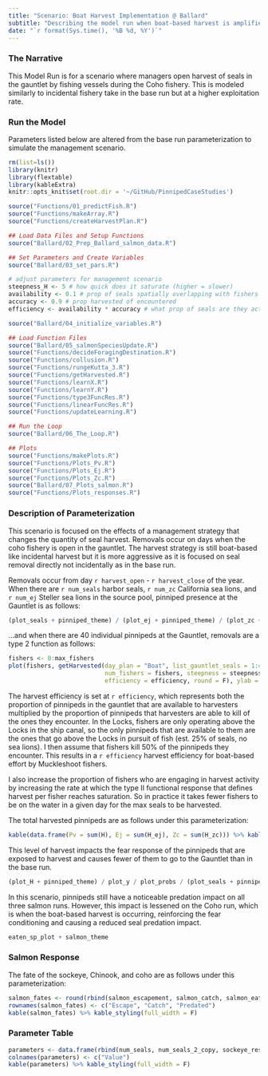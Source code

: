 ```yaml
---
title: "Scenario: Boat Harvest Implementation @ Ballard"
subtitle: "Describing the model run when boat-based harvest is amplified above incidental levels at Ballard"
date: "`r format(Sys.time(), '%B %d, %Y')`"
---
```


### The Narrative

This Model Run is for a scenario where managers open harvest of seals in the gauntlet by fishing vessels during the Coho fishery. This is modeled similarly to incidental fishery take in the base run but at a higher exploitation rate. 

### Run the Model

Parameters listed below are altered from the base run parameterization to simulate the management scenario.

```r
rm(list=ls())
library(knitr)
library(flextable)
library(kableExtra)
knitr::opts_knit$set(root.dir = '~/GitHub/PinnipedCaseStudies')
```

```r
source("Functions/01_predictFish.R")
source("Functions/makeArray.R")
source("Functions/createHarvestPlan.R")

## Load Data Files and Setup Functions 
source("Ballard/02_Prep_Ballard_salmon_data.R")

## Set Parameters and Create Variables
source("Ballard/03_set_pars.R")
```

```r

# adjust parameters for management scenario
steepness_H <- 5 # how quick does it saturate (higher = slower)
availability <- 0.1 # prop of seals spatially overlapping with fishers
accuracy <- 0.9 # prop harvested of encountered
efficiency <- availability * accuracy # what prop of seals are they actually

```

```r
source("Ballard/04_initialize_variables.R")

## Load Function Files
source("Ballard/05_salmonSpeciesUpdate.R")
source("Functions/decideForagingDestination.R")
source("Functions/collusion.R")
source("Functions/rungeKutta_3.R")
source("Functions/getHarvested.R")
source("Functions/learnX.R")
source("Functions/learnY.R")
source("Functions/type3FuncRes.R")
source("Functions/linearFuncRes.R")
source("Functions/updateLearning.R")

## Run the Loop
source("Ballard/06_The_Loop.R")

## Plots
source("Functions/makePlots.R")
source("Functions/Plots_Pv.R")
source("Functions/Plots_Ej.R")
source("Functions/Plots_Zc.R")
source("Ballard/07_Plots_salmon.R")
source("Functions/Plots_responses.R")
```

### Description of Parameterization

This scenario is focused on the effects of a management strategy that changes the quantity of seal harvest. Removals occur on days when the coho fishery is open in the gauntlet. The harvest strategy is still boat-based like incidental harvest but it is more aggressive as it is focused on seal removal directly not incidentally as in the base run.

Removals occur from day `r harvest_open` - `r harvest_close` of the year.
When there are `r num_seals` harbor seals, `r num_zc` California sea lions, and `r num_ej` Steller sea lions in the source pool, pinniped presence at the Gauntlet is as follows:

```r
(plot_seals + pinniped_theme) / (plot_ej + pinniped_theme) / (plot_zc + pinniped_theme) + plot_layout(guides = "collect", axis_titles = "collect")
```

...and when there are 40 individual pinnipeds at the Gauntlet, removals are a type 2 function as follows:

```r
fishers <- 0:max_fishers
plot(fishers, getHarvested(day_plan = "Boat", list_gauntlet_seals = 1:40, 
                           num_fishers = fishers, steepness = steepness_H, 
                           efficiency = efficiency, round = F), ylab = "Harvested Pinnipeds", xlab = "Number of Active Fishers")
```

The harvest efficiency is set at `r efficiency`, which represents both the proportion of pinnipeds in the gauntlet that are available to harvesters multiplied by the proportion of pinnipeds that harvesters are able to kill of the ones they encounter. In the Locks, fishers are only operating above the Locks in the ship canal, so the only pinnipeds that are available to them are the ones that go above the Locks in pursuit of fish (est. 25% of seals, no sea lions). I then assume that fishers kill 50% of the pinnipeds they encounter. This results in a `r efficiency` harvest efficiency for boat-based effort by Muckleshoot fishers.

I also increase the proportion of fishers who are engaging in harvest activity by increasing the rate at which the type II functional response that defines harvest per fisher reaches saturation. So in practice it takes fewer fishers to be on the water in a given day for the max seals to be harvested.

The total harvested pinnipeds are as follows under this parameterization:

```r
kable(data.frame(Pv = sum(H), Ej = sum(H_ej), Zc = sum(H_zc))) %>% kable_styling(full_width = F)
```

This level of harvest impacts the fear response of the pinnipeds that are exposed to harvest and causes fewer of them to go to the Gauntlet than in the base run.

```r
(plot_H + pinniped_theme) / plot_y / plot_probs / (plot_seals + pinniped_theme) + plot_layout(axis_titles = "collect")
```

In this scenario, pinnipeds still have a noticeable predation impact on all three salmon runs. However, this impact is lessened on the Coho run, which is when the boat-based harvest is occurring, reinforcing the fear conditioning and causing a reduced seal predation impact.

```r
eaten_sp_plot + salmon_theme
```

### Salmon Response

The fate of the sockeye, Chinook, and coho are as follows under this parameterization:

```r
salmon_fates <- round(rbind(salmon_escapement, salmon_catch, salmon_eaten))
rownames(salmon_fates) <- c("Escape", "Catch", "Predated")
kable(salmon_fates) %>% kable_styling(full_width = F)
```

### Parameter Table

```r
parameters <- data.frame(rbind(num_seals, num_seals_2_copy, sockeye_residence, chinook_residence, coho_residence, min_fishers, max_fishers, fishery_open, fishery_close))
colnames(parameters) <- c("Value")
kable(parameters) %>% kable_styling(full_width = F)
```